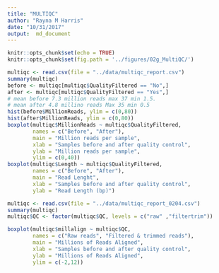 ```yaml
---
title: "MULTIQC"
author: "Rayna M Harris"
date: "10/31/2017"
output:  md_document
---
```


```r
knitr::opts_chunk$set(echo = TRUE)
knitr::opts_chunk$set(fig.path = '../figures/02g_MultiQC/')
```


```r
multiqc <- read.csv(file = "../data/multiqc_report.csv")
summary(multiqc)
before <- multiqc[multiqc$QualityFiltered == "No",]
after <- multiqc[multiqc$QualityFiltered == "Yes",]
# mean before 7.3 million reads max 37 min 1.5. 
# mean after 4.8 millino reads Max 35 min 0.5
hist(before$MillionReads, ylim = c(0,80))
hist(after$MillionReads, ylim = c(0,80))
boxplot(multiqc$MillionReads ~ multiqc$QualityFiltered,
        names = c("Before", "After"),
        main = "Million reads per sample",
        xlab = "Samples before and after quality control",
        ylab = "Million reads per sample",
        ylim = c(0,40))
boxplot(multiqc$Length ~ multiqc$QualityFiltered,
        names = c("Before", "After"),
        main = "Read Lenght",
        xlab = "Samples before and after quality control",
        ylab = "Read Length (bp)")

multiqc <- read.csv(file = "../data/multiqc_report_0204.csv")
summary(multiqc)
multiqc$QC <- factor(multiqc$QC, levels = c("raw" ,"filtertrim"))

boxplot(multiqc$millalign ~ multiqc$QC,
        names = c("Raw reads", "Filtered & trimmed reads"),
        main = "Millions of Reads Aligned",
        xlab = "Samples before and after quality control",
        ylab = "Millions of Reads Aligned",
        ylim = c(-2,12))
```


